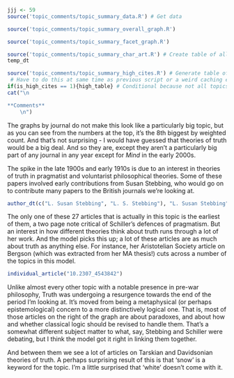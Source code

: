 ```r
jjj <- 59
source('topic_comments/topic_summary_data.R') # Get data
```

```r
source('topic_comments/topic_summary_overall_graph.R')
```

```r
source('topic_comments/topic_summary_facet_graph.R')
```

```r
source('topic_comments/topic_summary_char_art.R') # Create table of all articles in topic
temp_dt
```

```r
source('topic_comments/topic_summary_high_cites.R') # Generate table of highly cited articles. 
 # Have to do this at same time as previous script or a weird caching error occurs.
if(is_high_cites == 1){high_table} # Conditional because not all topics have high cites
cat("\n

**Comments**
	\n")
```

The graphs by journal do not make this look like a particularly big topic, but as you can see from the numbers at the top, it's the 8th biggest by weighted count. And that's not surprising - I would have guessed that theories of truth would be a big deal. And so they are, except they aren't a particularly big part of any journal in any year except for _Mind_ in the early 2000s.

The spike in the late 1900s and early 1910s is due to an interest in theories of truth in pragmatist and voluntarist philosophical theories. Some of these papers involved early contributions from Susan Stebbing, who would go on to contribute many papers to the British journals we're looking at.

```r
author_dt(c("L. Susan Stebbing", "L. S. Stebbing"), "L. Susan Stebbing")
```

The only one of these 27 articles that is actually in this topic is the earliest of them, a two page note critical of Schiller's defences of pragmatism. But an interest in how different theories think about truth runs through a lot of her work. And the model picks this up; a lot of these articles are as much about truth as anything else. For instance, her Aristotelian Society article on Bergson (which was extracted from her MA thesis!) cuts across a number of the topics in this model.

```r
individual_article("10.2307_4543842")
```

Unlike almost every other topic with a notable presence in pre-war philosophy, Truth was undergoing a resurgence towards the end of the period I'm looking at. It's moved from being a metaphysical (or perhaps epistemological) concern to a more distinctively logical one. That is, most of those articles on the right of the graph are about paradoxes, and about how and whether classical logic should be revised to handle them. That's a somewhat different subject matter to what, say, Stebbing and Schiller were debating, but I think the model got it right in linking them together. 

And between them we see a lot of articles on Tarskian and Davidsonian theories of truth. A perhaps surprising result of this is that 'snow' is a keyword for the topic. I'm a little surprised that 'white' doesn't come with it.

